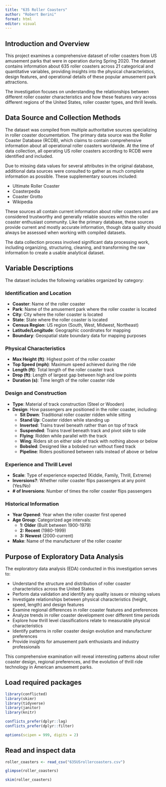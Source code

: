 ```yaml
---
title: "635 Roller Coasters"
author: "Robert Berini"
format: html
editor: visual
---
```


## Introduction and Overview

This project examines a comprehensive dataset of roller coasters from US amusement parks that were in operation during Spring 2020. The dataset contains information about 635 roller coasters across 21 categorical and quantitative variables, providing insights into the physical characteristics, design features, and operational details of these popular amusement park attractions.

The investigation focuses on understanding the relationships between different roller coaster characteristics and how these features vary across different regions of the United States, roller coaster types, and thrill levels.

## Data Source and Collection Methods

The dataset was compiled from multiple authoritative sources specializing in roller coaster documentation. The primary data source was the Roller Coaster Database (RCDB), which claims to contain comprehensive information about all operational roller coasters worldwide. At the time of data collection, all operating US roller coasters according to RCDB were identified and included.

Due to missing data values for several attributes in the original database, additional data sources were consulted to gather as much complete information as possible. These supplementary sources included:

-   Ultimate Roller Coaster
-   Coasterpedia
-   Coaster Grotto
-   Wikipedia

These sources all contain current information about roller coasters and are considered trustworthy and generally reliable sources within the roller coaster enthusiast community. Like the primary database, these sources provide current and mostly accurate information, though data quality should always be assessed when working with compiled datasets.

The data collection process involved significant data processing work, including organizing, structuring, cleaning, and transforming the raw information to create a usable analytical dataset.

## Variable Descriptions

The dataset includes the following variables organized by category:

### Identification and Location

-   **Coaster**: Name of the roller coaster
-   **Park**: Name of the amusement park where the roller coaster is located
-   **City**: City where the roller coaster is located
-   **State**: State where the roller coaster is located
-   **Census Region**: US region (South, West, Midwest, Northeast)
-   **Latitude/Longitude**: Geographic coordinates for mapping
-   **Boundary**: Geospatial state boundary data for mapping purposes

### Physical Characteristics

-   **Max Height (ft)**: Highest point of the roller coaster
-   **Top Speed (mph)**: Maximum speed achieved during the ride
-   **Length (ft)**: Total length of the roller coaster track
-   **Drop (ft)**: Length of largest gap between high and low points
-   **Duration (s)**: Time length of the roller coaster ride

### Design and Construction

-   **Type**: Material of track construction (Steel or Wooden)
-   **Design**: How passengers are positioned in the roller coaster, including:
    -   **Sit Down**: Traditional roller coaster ridden while sitting
    -   **Stand Up**: Coaster ridden while standing up
    -   **Inverted**: Trains travel beneath rather than on top of track
    -   **Suspended**: Trains travel beneath track and pivot side to side
    -   **Flying**: Ridden while parallel with the track
    -   **Wing**: Riders sit on either side of track with nothing above or below
    -   **Bobsled**: Designed like a bobsled run without fixed track
    -   **Pipeline**: Riders positioned between rails instead of above or below

### Experience and Thrill Level

-   **Scale**: Type of experience expected (Kiddie, Family, Thrill, Extreme)
-   **Inversions?**: Whether roller coaster flips passengers at any point (Yes/No)
-   **\# of Inversions**: Number of times the roller coaster flips passengers

### Historical Information

-   **Year Opened**: Year when the roller coaster first opened
-   **Age Group**: Categorized age intervals:
    -   **1: Older** (Built between 1900-1979)
    -   **2: Recent** (1980-1999)
    -   **3: Newest** (2000-current)
-   **Make**: Name of the manufacturer of the roller coaster

## Purpose of Exploratory Data Analysis

The exploratory data analysis (EDA) conducted in this investigation serves to:

-   Understand the structure and distribution of roller coaster characteristics across the United States
-   Perform data validation and identify any quality issues or missing values
-   Investigate relationships between physical characteristics (height, speed, length) and design features
-   Examine regional differences in roller coaster features and preferences
-   Analyze trends in roller coaster development over different time periods
-   Explore how thrill level classifications relate to measurable physical characteristics
-   Identify patterns in roller coaster design evolution and manufacturer preferences
-   Provide insights for amusement park enthusiasts and industry professionals

This comprehensive examination will reveal interesting patterns about roller coaster design, regional preferences, and the evolution of thrill ride technology in American amusement parks.

## Load required packages

```r
library(conflicted)
library(skimr)
library(tidyverse)
library(janitor)
library(knitr)

conflicts_prefer(dplyr::lag)
conflicts_prefer(dplyr::filter)

options(scipen = 999, digits = 2)
```

## Read and inspect data

```r
roller_coasters <- read_csv("635USrollercoasters.csv")
```

```r
glimpse(roller_coasters)
```

```r
skim(roller_coasters)
```
